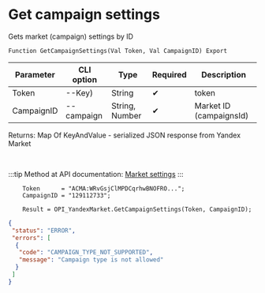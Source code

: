 ﻿---
sidebar_position: 4
---


# Get campaign settings
 Gets market (campaign) settings by ID



`Function GetCampaignSettings(Val Token, Val CampaignID) Export`

  | Parameter | CLI option | Type | Required | Description |
  |-|-|-|-|-|
  | Token | --Key) | String | &#x2714; | token |
  | CampaignID | --campaign | String, Number | &#x2714; | Market ID (campaignsId) |

  
  Returns:  Map Of KeyAndValue - serialized JSON response from Yandex Market

<br/>

:::tip
Method at API documentation: [Market settings](https://yandex.ru/dev/market/partner-api/doc/ru/reference/campaigns/getCampaignSettings)
:::
<br/>



```bsl title="1C:Enterprise/OneScript code example"
    Token      = "ACMA:WRvGsjClMPDCqrhwBNOFRO...";
    CampaignID = "129112733";

    Result = OPI_YandexMarket.GetCampaignSettings(Token, CampaignID);
```
 



```json title="Result"
{
 "status": "ERROR",
 "errors": [
  {
   "code": "CAMPAIGN_TYPE_NOT_SUPPORTED",
   "message": "Campaign type is not allowed"
  }
 ]
}
```
